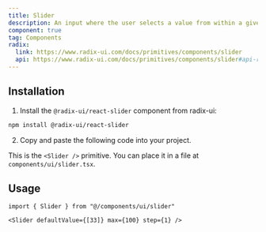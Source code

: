 ```yaml
---
title: Slider
description: An input where the user selects a value from within a given range.
component: true
tag: Components
radix:
  link: https://www.radix-ui.com/docs/primitives/components/slider
  api: https://www.radix-ui.com/docs/primitives/components/slider#api-reference
---
```


<ComponentExample src="src/components/examples/SliderDemo.tsx">
  <SliderDemo />
</ComponentExample>

## Installation

1. Install the `@radix-ui/react-slider` component from radix-ui:

```bash
npm install @radix-ui/react-slider
```

2. Copy and paste the following code into your project.

<ComponentSource src="src/components/ui/Slider.tsx" />

<Callout>

This is the `<Slider />` primitive. You can place it in a file at `components/ui/slider.tsx`.

</Callout>

## Usage

```tsx
import { Slider } from "@/components/ui/slider"
```

```tsx
<Slider defaultValue={[33]} max={100} step={1} />
```
